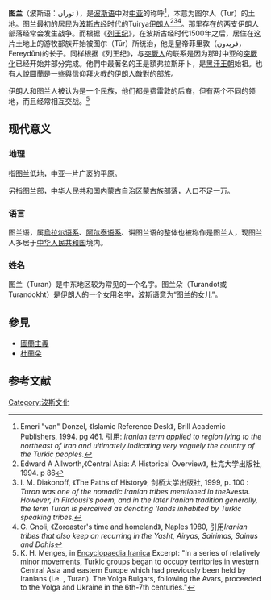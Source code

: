 {{expand|time=2013-09-21T13:10:38+00:00}}
{{Otheruses|图兰 (消歧义)}}
'''图兰'''（波斯语：توران ），是[[波斯语|波斯语]]中对[[中亚|中亚]]的称呼<ref>Emeri "van" Donzel, 《Islamic Reference Desk》, Brill Academic Publishers, 1994. pg 461.  引用: ''Iranian term applied to region lying to the northeast of Iran and ultimately indicating very vaguely the country of the Turkic peoples.''</ref>，本意为图尔人（Tur）的土地。图兰最初的居民为[[波斯古经|波斯古经]]时代的Tuirya[[伊朗人|伊朗人]]<ref>Edward A Allworth,《Central Asia: A Historical Overview》, 杜克大学出版社, 1994. p 86</ref><ref>I. M. Diakonoff, 《The Paths of History》, 剑桥大学出版社, 1999, p. 100 : ''Turan was one of the nomadic Iranian tribes mentioned in the ''Avesta''.  However, in Firdousi’s poem, and in the later Iranian tradition generally, the term Turan is perceived as denoting ‘lands inhabited by Turkic speaking tribes.''</ref><ref>G. Gnoli, 《Zoroaster's time and homeland》, Naples 1980, 引用''Iranian tribes that also keep on recurring in the Yasht,  Airyas, Sairimas, Sainus and Dahis''</ref>。那里存在的两支伊朗人部落经常会发生战争。而根据《[[列王纪_(伊朗)|列王纪]]》，在波斯古经时代1500年之后，居住在这片土地上的游牧部族开始被图尔（Tūr）所统治，他是皇帝菲里敦（فریدون，Fereydūn)的长子。同样根据《列王纪》，与[[突厥人|突厥人]]的联系是因为那时中亚的[[突厥化|突厥化]]已经开始并部分完成。他們中最著名的王是額弗拉斯牙卜，是[[黑汗王朝|黑汗王朝]]始祖。也有人說圖蘭是一些與信仰[[拜火教|拜火教]]的伊朗人敵對的部族。

伊朗人和图兰人被认为是一个民族，他们都是费雷敦的后裔，但有两个不同的领地，而且经常相互交战。<ref>K. H. Menges, in [http://www.iranicaonline.org/articles/altaic-the-altaic-peoples-and-languages-are-distributed-around-45-north-latitude-from-eastern-europe-to-the-pacific-ocean Encyclopaedia Iranica] {{Wayback|url=http://www.iranicaonline.org/articles/altaic-the-altaic-peoples-and-languages-are-distributed-around-45-north-latitude-from-eastern-europe-to-the-pacific-ocean |date=20201129231020 }} Excerpt: "In a series of relatively minor movements, Turkic groups began to occupy territories in western Central Asia and eastern Europe which had previously been held by Iranians (i.e. , Turan). The Volga Bulgars, following the Avars, proceeded to the Volga and Ukraine in the 6th-7th centuries."</ref>

==现代意义==
{{unreferenced section|time=2016-12-06T13:26:35+00:00}}
===地理===
指[[图兰低地|图兰低地]]，中亚一片广袤的平原。

另指图兰部，[[中华人民共和国|中华人民共和国]][[内蒙古自治区|内蒙古自治区]]蒙古族部落，人口不足一万。

===语言===
图兰语，属[[烏拉尔语系|烏拉尔语系]]、[[阿尔泰语系|阿尔泰语系]]、讲图兰语的整体也被称作是图兰人，现图兰人多居于[[中华人民共和国|中华人民共和国]]境内。

===姓名===
图兰（Turan）是中东地区较为常见的一个名字。图兰朵（Turandot或Turandokht）是伊朗人的一个女用名字，波斯语意为“图兰的女儿”。

==參見==
*[[圖蘭主義|圖蘭主義]]
*[[杜蘭朵|杜蘭朵]]

==参考文献==
{{Reflist}}

{{圖瓦共和國行政區劃}}

[[Category:波斯文化|Category:波斯文化]]